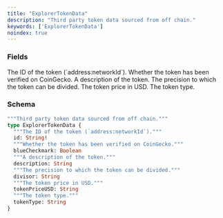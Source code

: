 ```yaml
---
title: "ExplorerTokenData"
description: "Third party token data sourced from off chain."
keywords: ['ExplorerTokenData']
noindex: true
---
```


### Fields

<ResponseField name="id" type="String!" required>
  The ID of the token (`address:networkId`).
</ResponseField>

<ResponseField name="blueCheckmark" type="Boolean">
  Whether the token has been verified on CoinGecko.
</ResponseField>

<ResponseField name="description" type="String">
  A description of the token.
</ResponseField>

<ResponseField name="divisor" type="String">
  The precision to which the token can be divided.
</ResponseField>

<ResponseField name="tokenPriceUSD" type="String">
  The token price in USD.
</ResponseField>

<ResponseField name="tokenType" type="String">
  The token type.
</ResponseField>

### Schema


```graphql 
"""Third party token data sourced from off chain."""
type ExplorerTokenData {
  """The ID of the token (`address:networkId`)."""
  id: String!
  """Whether the token has been verified on CoinGecko."""
  blueCheckmark: Boolean
  """A description of the token."""
  description: String
  """The precision to which the token can be divided."""
  divisor: String
  """The token price in USD."""
  tokenPriceUSD: String
  """The token type."""
  tokenType: String
}
```
